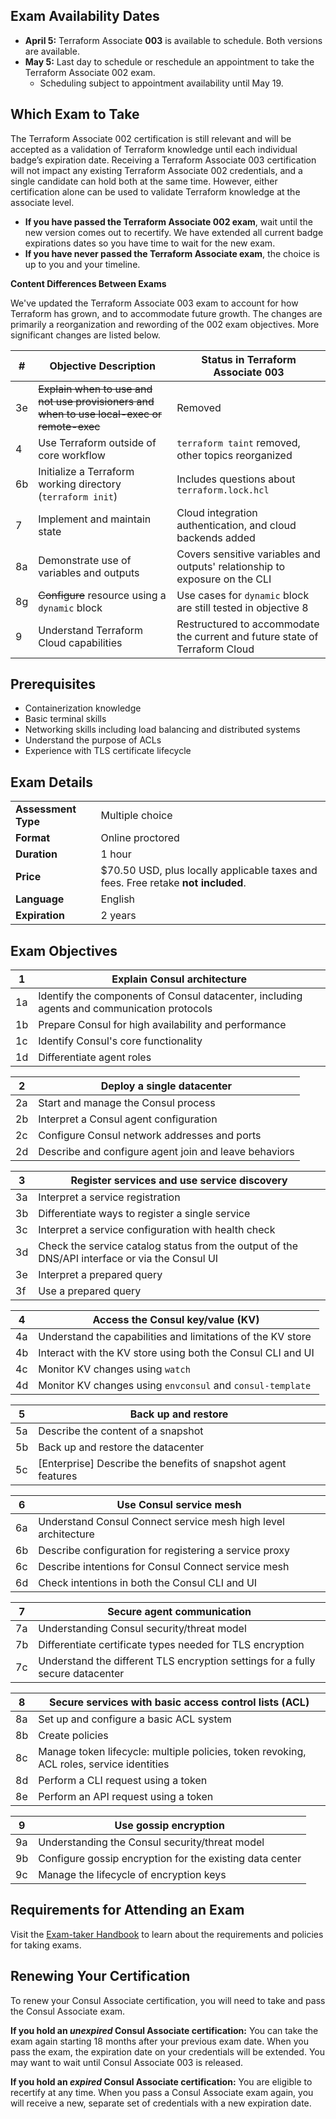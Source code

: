 <!-- Each "## Heading Two" section in this document will be used to populate an FAQ item -->

## Exam Availability Dates
- **April 5:** Terraform Associate **003** is available to schedule. Both versions are available.
- **May 5:** Last day to schedule or reschedule an appointment to take the Terraform Associate 002 exam.
    - Scheduling subject to appointment availability until May 19.

## Which Exam to Take

The Terraform Associate 002 certification is still relevant and will be accepted as a validation of Terraform knowledge until each individual badge’s expiration date. Receiving a Terraform Associate 003 certification will not impact any existing Terraform Associate 002 credentials, and a single candidate can hold both at the same time. However, either certification alone can be used to validate Terraform knowledge at the associate level.

- **If you have passed the Terraform Associate 002 exam**, wait until the new version comes out to recertify. We have extended all current badge expirations dates so you have time to wait for the new exam.
- **If you have never passed the Terraform Associate exam**, the choice is up to you and your timeline.

**Content Differences Between Exams**

We've updated the Terraform Associate 003 exam to account for how Terraform has grown, and to accommodate future growth. The changes are primarily a reorganization and rewording of the 002 exam objectives. More significant changes are listed below.

| #  | Objective Description                                                                      | Status in Terraform Associate 003                                           |
|----|--------------------------------------------------------------------------------------------|-----------------------------------------------------------------------------|
| 3e | ~~Explain when to use and not use provisioners and when to use local-exec or remote-exec~~ | Removed                                                                     |
| 4  | Use Terraform outside of core workflow                                                     | `terraform taint` removed, other topics reorganized                         |
| 6b | Initialize a Terraform working directory (`terraform init`)                                | Includes questions about `terraform.lock.hcl`                               |
| 7  | Implement and maintain state                                                               | Cloud integration authentication, and cloud backends added                  |
| 8a | Demonstrate use of variables and outputs                                                   | Covers sensitive variables and outputs' relationship to exposure on the CLI |
| 8g | ~~Configure~~ resource using a `dynamic` block                                             | Use cases for `dynamic` block are still tested in objective 8               |
| 9  | Understand Terraform Cloud capabilities                                                    | Restructured to accommodate the current and future state of Terraform Cloud |

## Prerequisites

- Containerization knowledge
- Basic terminal skills
- Networking skills including load balancing and distributed systems
- Understand the purpose of ACLs
- Experience with TLS certificate lifecycle

## Exam Details

|                     |                                                                                   |
| ------------------- | --------------------------------------------------------------------------------- |
| **Assessment Type** | Multiple choice                                                                   |
| **Format**          | Online proctored                                                                  |
| **Duration**        | 1 hour                                                                            |
| **Price**           | $70.50 USD, plus locally applicable taxes and fees. Free retake **not included**. |
| **Language**        | English                                                                           |
| **Expiration**      | 2 years                                                                           |

## Exam Objectives

| 1   | Explain Consul architecture                                                                |
| --- | ------------------------------------------------------------------------------------------ |
| 1a  | Identify the components of Consul datacenter, including agents and communication protocols |
| 1b  | Prepare Consul for high availability and performance                                       |
| 1c  | Identify Consul's core functionality                                                       |
| 1d  | Differentiate agent roles                                                                  |

| 2   | Deploy a single datacenter                            |
| --- | ----------------------------------------------------- |
| 2a  | Start and manage the Consul process                   |
| 2b  | Interpret a Consul agent configuration                |
| 2c  | Configure Consul network addresses and ports          |
| 2d  | Describe and configure agent join and leave behaviors |

| 3   | Register services and use service discovery                                                    |
| --- | ---------------------------------------------------------------------------------------------- |
| 3a  | Interpret a service registration                                                               |
| 3b  | Differentiate ways to register a single service                                                |
| 3c  | Interpret a service configuration with health check                                            |
| 3d  | Check the service catalog status from the output of the DNS/API interface or via the Consul UI |
| 3e  | Interpret a prepared query                                                                     |
| 3f  | Use a prepared query                                                                           |

| 4   | Access the Consul key/value (KV)                            |
| --- | ----------------------------------------------------------- |
| 4a  | Understand the capabilities and limitations of the KV store |
| 4b  | Interact with the KV store using both the Consul CLI and UI |
| 4c  | Monitor KV changes using `watch`                            |
| 4d  | Monitor KV changes using `envconsul` and `consul-template`  |

| 5   | Back up and restore                                             |
| --- | --------------------------------------------------------------- |
| 5a  | Describe the content of a snapshot                              |
| 5b  | Back up and restore the datacenter                              |
| 5c  | \[Enterprise\] Describe the benefits of snapshot agent features |

| 6   | Use Consul service mesh                                        |
| --- | -------------------------------------------------------------- |
| 6a  | Understand Consul Connect service mesh high level architecture |
| 6b  | Describe configuration for registering a service proxy         |
| 6c  | Describe intentions for Consul Connect service mesh            |
| 6d  | Check intentions in both the Consul CLI and UI                 |

| 7   | Secure agent communication                                                     |
| --- | ------------------------------------------------------------------------------ |
| 7a  | Understanding Consul security/threat model                                     |
| 7b  | Differentiate certificate types needed for TLS encryption                      |
| 7c  | Understand the different TLS encryption settings for a fully secure datacenter |

| 8   | Secure services with basic access control lists (ACL)                                    |
| --- | ---------------------------------------------------------------------------------------- |
| 8a  | Set up and configure a basic ACL system                                                  |
| 8b  | Create policies                                                                          |
| 8c  | Manage token lifecycle: multiple policies, token revoking, ACL roles, service identities |
| 8d  | Perform a CLI request using a token                                                      |
| 8e  | Perform an API request using a token                                                     |

| 9   | Use gossip encryption                                    |
| --- | -------------------------------------------------------- |
| 9a  | Understanding the Consul security/threat model           |
| 9b  | Configure gossip encryption for the existing data center |
| 9c  | Manage the lifecycle of encryption keys                  |

## Requirements for Attending an Exam

Visit the [Exam-taker Handbook](https://hashicorp-certifications.zendesk.com/hc/en-us/articles/360048211571) to learn about the requirements and policies for taking exams.

## Renewing Your Certification

To renew your Consul Associate certification, you will need to take and pass the Consul Associate exam.

**If you hold an *unexpired* Consul Associate certification:** You can take the exam again starting 18 months after your previous exam date. When you pass the exam, the expiration date on your credentials will be extended. You may want to wait until Consul Associate 003 is released.

**If you hold an *expired* Consul Associate certification:** You are eligible to recertify at any time. When you pass a Consul Associate exam again, you will receive a new, separate set of credentials with a new expiration date.
